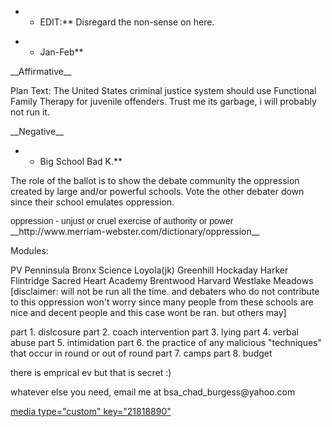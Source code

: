 **EDIT:** Disregard the non-sense on here.

**Jan-Feb**

__Affirmative__

Plan Text:
The United States criminal justice system should use Functional Family Therapy for juvenile offenders.
Trust me its garbage, i will probably not run it.

__Negative__

**Big School Bad K.**

The role of the ballot is to show the debate community the oppression created by large and/or powerful schools. Vote the other debater down since their school emulates oppression.

<span style="background-color: #ffffff; font-family: Verdana,Arial,Helvetica,sans-serif; text-align: start;">oppression - unjust or cruel exercise of authority or power</span>
__http://www.merriam-webster.com/dictionary/oppression__

Modules:

PV Penninsula
Bronx Science
Loyola(jk)
Greenhill
Hockaday
Harker
Flintridge Sacred Heart Academy
Brentwood
Harvard Westlake
Meadows
[disclaimer: will not be run all the time. and debaters who do not contribute to this oppression won't worry since many people from these schools are nice and decent people and this case wont be ran. but others may]

part 1. dislcosure
part 2. coach intervention
part 3. lying
part 4. verbal abuse
part 5. intimidation
part 6. the practice of any malicious "techniques" that occur in round or out of round
part 7. camps
part 8. budget

there is emprical ev but that is secret :)


whatever else you need, email me at bsa_chad_burgess@yahoo.com


[[media type="custom" key="21818890"]]
